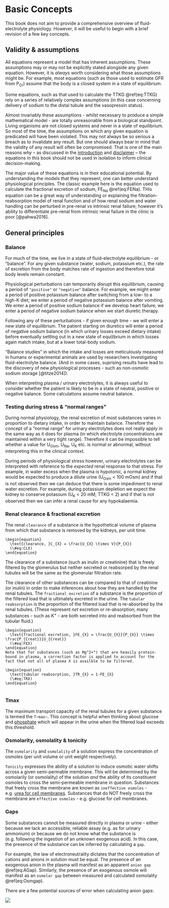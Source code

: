 # Basic Concepts

This book does not aim to provide a comprehensive overview of fluid-electrolyte physiology. However, it will be useful to begin with a brief revision of a few key concepts.  

## Validity & assumptions {#validity}

All equations represent a model that has inherent assumptions.  These assumptions may or may not be explicitly stated alongside any given equation.  However, it is *always* worth considering what those assumptions might be.  For example, most equations (such as those used to estimate GFR from P~Cr~) assume that the body is a closed system in a state of equilibrium.  

Some equations, such as that used to calculate the TTKG \@ref(eq:TTKG) rely on a series of relatively complex assumptions (in this case concerning delivery of sodium to the distal tubule and the vasopressin status).  

Almost invariably these assumptions - whilst necessary to produce a simple mathematical model - are totally unreasonable from a biological standpoint.  Living organisms are not closed systems and never in a state of equilibrium.  So most of the time, the assumptions on which any given equation is predicated will have been violated.  This may not always be so serious a breach as to invalidate any result.  But one should always bear in mind that the validity of any result will often be compromised.  That is one of the main reasons *why* -- as discussed in the [introduction](#intro) and [disclaimer](#disc) -- the equations in this book should not be used in isolation to inform clinical decision-making.    

The major value of these equations is in their educational potential.  By understanding the models that they represent, one can better understand physiological principles.  The classic example here is the equation used to calculate the fractional excretion of sodium, FE~Na~ \@ref(eq:FENa).  THis equation can be a great way of understanding or explaining the filtration-reabsorption model of renal function and of how renal sodium and water handling can be perturbed in pre-renal *vs* intrinsic renal failure; however it's ability to differentiate pre-renal from intrinsic renal failure in the clinic is poor [@pahwa2016].  

## General principles

### Balance

For much of the time, we live in a state of fluid-electrolyte equilibrium - or "balance".  For any given substance (water, sodium, potassium etc.), the rate of excretion from the body matches rate of ingestion and therefore total body levels remain constant.  

Physiological perturbations can temporarily disrupt this equilibrium, causing a period of `"positive"` or `"negative"` balance.  For example, we might enter a period of positive potassium balance after switching from a low- to a high-K diet; we enter a period of negative potassium balance after vomiting.  We enter a period of positive sodium balance if we develop heart failure; we enter a period of negative sodium balance when we start diuretic therapy.  

Following any of these perturbations - if given enough time - we will enter a new state of equilibrium.  The patient starting on diuretics will enter a period of negative sodium balance (in which urinary losses exceed dietary intake) before eventually settling out in a new state of equilibrium in which losses again match intake, but at a lower total-body sodium.  

"Balance studies" in which the intake and losses are meticulously measured in humans or experimental animals are used by researchers investigating fluid-electrolyte balance.  (And in some cases, suprising results have lead to the discovery of new physiological processes - such as non-osmotic sodium storage [@titze2014]).  

When interpreting plasma / urinary electrolytes, it is always useful to consider whether the patient is likely to be in a state of neutral, positive or negative balance.  Some calculations assume neutral balance.  


### Testing during stress & "normal ranges"

During normal physiology, the renal excretion of most substances varies in proportion to dietary intake, in order to maintain balance.  Therefore the concept of a "normal range" for urinary electrolytes does not really apply in the same way as it does for plasma (in which electrolyte concentrations are maintained within a very tight range). 
Therefore it can be impossible to tell whether a value for U~Osm~, U~Na~, U~K~ etc. is normal or abnormal, without interpreting this in the clinical context.  

During periods of physiological stress however, urinary electrolytes can be interpreted with reference to the *expected* renal response to that stress.  For example, in water excess when the plasma is hypotonic, a normal kidney would be expected to produce a dilute urine (U~Osm~ < 100 mOsm) and if that is not observed then we can deduce that there is some impediment to renal water excretion.  For example, during potassium depletion we expect the kidney to conserve potassum (U~K~ \< 20 mM; TTKG \< 2) and if that is not observed then we can infer a renal cause for any hypokalaemia.  


### Renal clearance & fractional excretion

The renal `clearance` of a substance is the hypothetical volume of plasma from which that substance is removed by the kidneys, per unit time.  

```block2
\begin{equation}
  \text{clearance, }C_{X} = \frac{U_{X} \times V}{P_{X}}
  (\#eq:CLX)
\end{equation}
```

The clearance of a substance (such as inulin or creatinine) that is freely filtered by the glomerulus but neither secreted or reabsorped by the renal tubules will be the same as the glomerular filtration rate.  

The clearance of other substances can be compared to that of creatinine (or inulin) in order to make inferences about how they are handled by the renal tubules.  The `fractional excretion` of a substance is the proportion of the filtered load that is ultimately excreted in the urine.  The `tubular reabsorption` is the proportion of the filtered load that is re-absorbed by the renal tubules.  (These represent *net* excretion or re-absorption; many substances - such as K^+^ - are both secreted into and reabsorbed from the tubular fluid.)

```block2
\begin{equation}
  \text{fractional excretion, }FE_{X} = \frac{U_{X}}{P_{X}} \times \frac{P_{Creat}}{U_{Creat}}
  (\#eq:FEX)
\end{equation}
Note that for substances (such as Mg^2+^) that are heavily protein-bound in plasma, a correction factor is applied to account for the fact that not all of plasma X is availble to be filtered.  

\begin{equation}
  \text{tubular reabsorption, }TR_{X} = 1-FE_{X}
  (\#eq:TRX)
\end{equation}
    
```

### Tmax

The maximum transport capacity of the renal tubules for a given substance is termed the `T~max~`.  This concept is helpful when thinking about glucose and [phosphate](#TMPGFR) which will appear in the urine when the filtered load exceeds this threshold.  

### Osmolarity, osmolality & tonicity {#tonicity}

The `osmolarity` and `osmolality` of a solution express the concentration of osmoles (per unit volume or unit weight respectively).  

`Tonicity` expresses the ability of a solution to induce osmotic water shifts across a given semi-permable membrane.  This will be determined by the osmolarily (or osmolality) of the solution *and* the ability of its constituent osmoles to cross the semi-permeable membrane in question.  Substances that freely cross the membrane are known as `ineffective osmoles` - e.g. [urea for cell membranes](https://www.kidneyfish.net/post/tonic/).  Substances that do NOT freely cross the membrane are `effective osmoles` - e.g. glucose for cell membranes.  

### Gaps

Some substances cannot be measured directly in plasma or urine - either because we lack an accessible, reliable assay (e.g. as for urinary ammonium) or because we do not know what the substance is (e.g. following the ingestion of an unknown exogenous acid).  In this case, the presence of the substance can be inferred by calculating a `gap`.  

For example, the law of electroneutrality dictates that the concentration of cations and anions in solution must be equal.  The presence of an exogenous anion in the plasma will manifest as an apparent `anion gap` \@ref(eq:AGap).  Similarly, the presence of an exogenous osmole will manifest as an `osmolar gap` between measured and calculated osmolality \@ref(eq:Osmgap).  

There are a few potential sources of error when calculating anion gaps:  

![](figures/AG1.png)




